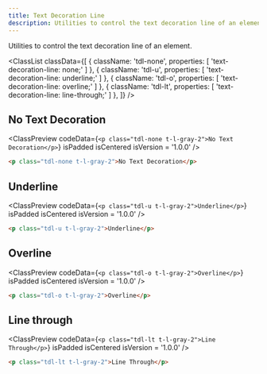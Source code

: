 ```yaml
---
title: Text Decoration Line
description: Utilities to control the text decoration line of an element.
---
```



Utilities to control the text decoration line of an element.

<ClassList
  classData={[
    {
      className: 'tdl-none',
      properties: [
        'text-decoration-line: none;'
      ]
    },
    {
      className: 'tdl-u',
      properties: [
        'text-decoration-line: underline;'
      ]
    },
    {
      className: 'tdl-o',
      properties: [
        'text-decoration-line: overline;'
      ]
    },
    {
      className: 'tdl-lt',
      properties: [
        'text-decoration-line: line-through;'
      ]
    },
  ]}
/>

## No Text Decoration

<ClassPreview
  codeData={`
    <p class="tdl-none t-l-gray-2">No Text Decoration</p>
  `}
  isPadded
  isCentered
  isVersion = '1.0.0'
/>

```html
<p class="tdl-none t-l-gray-2">No Text Decoration</p>
```

## Underline

<ClassPreview
  codeData={`
    <p class="tdl-u t-l-gray-2">Underline</p>
  `}
  isPadded
  isCentered
  isVersion = '1.0.0'
/>

```html
<p class="tdl-u t-l-gray-2">Underline</p>
```

## Overline

<ClassPreview
  codeData={`
    <p class="tdl-o t-l-gray-2">Overline</p>
  `}
  isPadded
  isCentered
  isVersion = '1.0.0'
/>

```html
<p class="tdl-o t-l-gray-2">Overline</p>
```

## Line through

<ClassPreview
  codeData={`
    <p class="tdl-lt t-l-gray-2">Line Through</p>
  `}
  isPadded
  isCentered
  isVersion = '1.0.0'
/>

```html
<p class="tdl-lt t-l-gray-2">Line Through</p>
```